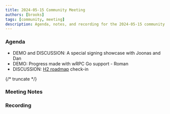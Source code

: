 ```yaml
---
title: 2024-05-15 Community Meeting
authors: [brooks]
tags: [community, meeting]
description: Agenda, notes, and recording for the 2024-05-15 community meeting
---
```



### Agenda

- DEMO and DISCUSSION: A special signing showcase with Joonas and Dan
- DEMO: Progress made with wRPC Go support - Roman
- DISCUSSION: [H2 roadmap](https://github.com/orgs/wasmCloud/projects/7/views/10) check-in

{/* truncate */}

### Meeting Notes

### Recording

<ReactPlayer url='https://www.youtube.com/watch?v=L8wnOMQNBCc' controls />
